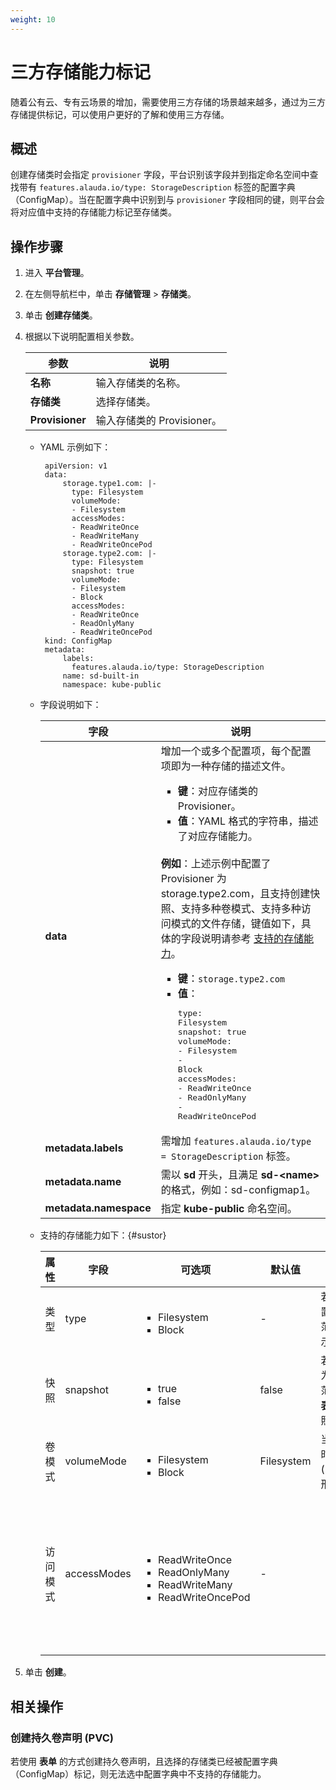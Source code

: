 ```yaml
---
weight: 10
---
```


# 三方存储能力标记


随着公有云、专有云场景的增加，需要使用三方存储的场景越来越多，通过为三方存储提供标记，可以使用户更好的了解和使用三方存储。

## 概述

创建存储类时会指定 `provisioner` 字段，平台识别该字段并到指定命名空间中查找带有 `features.alauda.io/type: StorageDescription` 标签的配置字典（ConfigMap）。当在配置字典中识别到与 `provisioner` 字段相同的键，则平台会将对应值中支持的存储能力标记至存储类。

## 操作步骤

1. 进入 **平台管理**。

2. 在左侧导航栏中，单击 **存储管理** > **存储类**。

3. 单击 **创建存储类**。

4. 根据以下说明配置相关参数。

    |参数| 说明 |
    |---| --- |
    |**名称**| 输入存储类的名称。|
    |**存储类**| 选择存储类。|
    |**Provisioner**| 输入存储类的 Provisioner。|

    * YAML 示例如下：

       ```
        apiVersion: v1
        data:
            storage.type1.com: |-
              type: Filesystem
              volumeMode:
              - Filesystem
              accessModes:
              - ReadWriteOnce
              - ReadWriteMany
              - ReadWriteOncePod
            storage.type2.com: |-
              type: Filesystem
              snapshot: true
              volumeMode:
              - Filesystem
              - Block
              accessModes:
              - ReadWriteOnce
              - ReadOnlyMany
              - ReadWriteOncePod
        kind: ConfigMap
        metadata:
            labels:
              features.alauda.io/type: StorageDescription
            name: sd-built-in
            namespace: kube-public
       ```

    * 字段说明如下：

        | 字段 | 说明 |
        | --- | --- |
        |**data**|增加一个或多个配置项，每个配置项即为一种存储的描述文件。<ul><li>**键**：对应存储类的 Provisioner。</li><li>**值**：YAML 格式的字符串，描述了对应存储能力。</li></ul><br/>**例如**：上述示例中配置了 Provisioner 为 storage.type2.com，且支持创建快照、支持多种卷模式、支持多种访问模式的文件存储，键值如下，具体的字段说明请参考 [支持的存储能力](#sustor)。<ul><li>**键**：`storage.type2.com`</li><li>**值**：<pre>type: Filesystem<br/>snapshot: true<br/>volumeMode:<br/>- Filesystem<br/>- Block<br/>accessModes:<br/>- ReadWriteOnce<br/>- ReadOnlyMany<br/>- ReadWriteOncePod</pre></li></ul>|
        |**metadata.labels**| 需增加 `features.alauda.io/type = StorageDescription` 标签。|
        |**metadata.name**|需以 **sd** 开头，且满足 **sd-\<name\>** 的格式，例如：sd-configmap1。|
        |**metadata.namespace**|指定 **kube-public** 命名空间。|
        
    * 支持的存储能力如下：\{#sustor}

        |属性| 字段 | 可选项 | 默认值 | 说明 |
        |---| --- | --- | --- | --- |
        |类型| type | <ul><li>Filesystem</li><li>Block</li></ul> | - | 若未配置此字段或配置的类型不在可选项范围内，则类型会显示为未知。 |
        |快照| snapshot | <ul><li>true</li><li>false</li></ul> | false | 若配置字典中此字段为 `false` 或不在可选范围内，则无法通过 **表单** 方式创建卷快照。 |
        |卷模式| volumeMode | <ul><li>Filesystem</li><li>Block</li></ul> | Filesystem | 当选择 Block 卷模式时，持久卷声明 (PVC) 不支持以目录形式挂载。 |
        |访问模式| accessModes | <ul><li>ReadWriteOnce</li><li>ReadOnlyMany</li><li>ReadWriteMany</li><li>ReadWriteOncePod</li></ul> | -| <ul><li>若未配置此字段或配置的模式不在可选项范围内，则无法通过 **表单** 页面选中任何访问模式。</li><li>暂不支持通过 **表单** 页面选中 `ReadWriteOncePod` 访问模式。</li></ul> |


5. 单击 **创建**。


## 相关操作

### 创建持久卷声明 (PVC)

若使用 **表单** 的方式创建持久卷声明，且选择的存储类已经被配置字典（ConfigMap）标记，则无法选中配置字典中不支持的存储能力。



